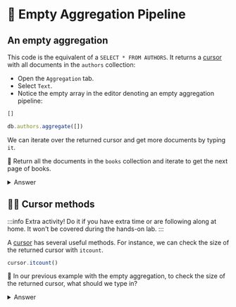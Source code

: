 
# 👐 Empty Aggregation Pipeline

## An empty aggregation

This code is the equivalent of a `SELECT * FROM AUTHORS`. It returns a [cursor](https://www.mongodb.com/docs/manual/reference/method/js-cursor/) with all documents in the `authors` collection:

<Tabs groupId="aggregations">

 <TabItem value="atlas" label="Atlas UI">

<Screenshot src="/img/30-simple-queries/atlas-aggregation.png" url="http://cloud.mongodb.com/" alt="Atlas UI showing an empty aggregation pipeline" />

- Open the `Aggregation` tab.
- Select `Text`.
- Notice the empty array in the editor denoting an empty aggregation pipeline:

```js
[]
```
 
  </TabItem>

  <TabItem value="mongodb-shell" label="MongoDB Shell">

```js
db.authors.aggregate([])
```

We can iterate over the returned cursor and get more documents by typing `it`. 

👐 Return all the documents in the `books` collection and iterate to get the next page of books.

<details>
<summary>Answer</summary>
<div>

```js
db.books.aggregate([])
it
```
</div>
</details>

## 🦸‍♂️ Cursor methods

:::info
Extra activity! Do it if you have extra time or are following along at home. It won't be covered during the hands-on lab.
:::

A [cursor](https://www.mongodb.com/docs/manual/reference/method/js-cursor/) has several useful methods. For instance, we can check the size of the returned cursor with `itcount`.

```js
cursor.itcount()
```

👐 In our previous example with the empty aggregation, to check the size of the returned cursor, what should we type in?

<details>
<summary>Answer</summary>
<div>

```js
// as db.books.aggregate([]) returns a cursor we can just call itcount() on it
db.books.aggregate([]).itcount()
```
</div>
</details>

  </TabItem>
 
</Tabs>
